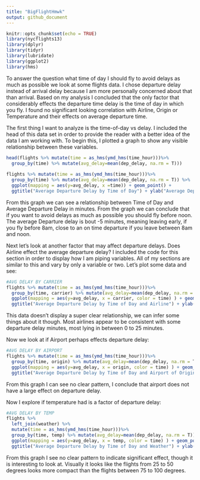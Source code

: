 ```yaml
---
title: "BigFlightHmwk"
output: github_document
---
```


```r
knitr::opts_chunk$set(echo = TRUE)
library(nycflights13)
library(dplyr)
library(tidyr)
library(lubridate)
library(ggplot2)
library(hms)
```

To answer the question what time of day I should fly to avoid delays as much as possible we look at some flights data. I chose departure delay instead of arrival delay because I am more personally concerned about that than arrival. Based on my analysis I concluded that the only factor that considerably effects the departure time delay is the time of day in which you fly. I found no significant looking correlation with Airline, Origin or Temperature and their effects on average departure time.

The first thing I want to analyze is the time-of-day vs delay. I included the head of this data set in order to provide the reader with a better idea of the data I am working with. To begin this, I plotted a graph to show any visible relationship between these variables.

```r
head(flights %>% mutate(time = as_hms(ymd_hms(time_hour)))%>%
  group_by(time) %>% mutate(avg_delay=mean(dep_delay, na.rm = T)))
  
flights %>% mutate(time = as_hms(ymd_hms(time_hour)))%>%
  group_by(time) %>% mutate(avg_delay=mean(dep_delay, na.rm = T)) %>% 
  ggplot(mapping = aes(y=avg_delay, x =time)) + geom_point() + 
  ggtitle("Average Departure Delay by Time of Day") + ylab("Average Departure Delay (Min") + xlab("Time of Day")
```


From this graph we can see a relationship between Time of Day and Average Departure Delay in minutes. From the graph we can conclude that if you want to avoid delays as much as possible you should fly before noon. The average Departure delay is bout -5 minutes, meaning leaving early, if you fly before 8am, close to an on time departure if you leave between 8am and noon. 

Next let’s look at another factor that may affect departure delays. Does Airline effect the average departure delay? I included the code for this section in order to display how I am piping variables. All of my sections are similar to this and vary by only a variable or two. Let’s plot some data and see:

```r
#AVG DELAY BY CARRIER
flights %>% mutate(time = as_hms(ymd_hms(time_hour)))%>%
  group_by(time, carrier) %>% mutate(avg_delay=mean(dep_delay, na.rm = T)) %>% 
  ggplot(mapping = aes(y=avg_delay, x = carrier, color = time) ) + geom_point() + 
  ggtitle("Average Departure Delay by Time of Day and Airline") + ylab("Average Departure Delay") + xlab("Airline")
```

This data doesn't display a super clear relationship, we can infer some things about it though. Most airlines appear to be consistent with some departure delay minutes, most lying in between 0 to 25 minutes. 

Now we look at if Airport perhaps effects departure delay:

```r
#AVG DELAY BY AIRPORT
flights %>% mutate(time = as_hms(ymd_hms(time_hour)))%>%
  group_by(time, origin) %>% mutate(avg_delay=mean(dep_delay, na.rm = T)) %>% 
  ggplot(mapping = aes(y=avg_delay, x = origin, color = time) ) + geom_point() + 
  ggtitle("Average Departure Delay by Time of Day and Airport of Origin") + ylab("Average Departure Delay") + xlab("Airport")
```

From this graph I can see no clear pattern, I conclude that airport does not have a large effect on departure delay. 

Now I explore if temperature had is a factor of departure delay: 

```r
#AVG DELAY BY TEMP
flights %>%
  left_join(weather) %>%
  mutate(time = as_hms(ymd_hms(time_hour)))%>%
  group_by(time, temp) %>% mutate(avg_delay=mean(dep_delay, na.rm = T)) %>% 
  ggplot(mapping = aes(y=avg_delay, x = temp, color = time) ) + geom_point() + 
  ggtitle("Average Departure Delay by Time of Day and Weather") + ylab("Average Departure Delay") + xlab("Tempurature")
```

From this graph I see no clear pattern to indicate significant effect, though it is interesting to look at. Visually it looks like the flights from 25 to 50 degrees looks more compact than the flights between 75 to 100 degrees.
